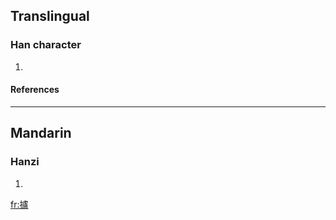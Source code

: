 ==Translingual==
===Han character===
{{Han char|rn=64|rad=手|as=16|sn=19|four=5101<sub>7</sub>|canj=手卜心廿 (QYPT)}}
# {{defn|Han|sort=手16}}
====References====
{{Han ref|kx=0462.360|dkj=12965|dj=0811.360|hdz=31982.150|uh=650E|ud=25870|bh=F247|bd=62023}}

----
==Mandarin==
===Hanzi===
{{cmn-hanzi|pin=[[lú]] (lu2)|wg=lu<sup>2</sup>}}
# {{defn|Mandarin}}

[[fr:攎]]